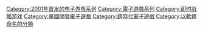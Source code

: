 {{catmore|地球帝國系列}}

{{DEFAULTSORT:Empire_Earth}}
[[Category:2001年首发的电子游戏系列|Category:2001年首发的电子游戏系列]]
[[Category:電子遊戲系列|Category:電子遊戲系列]]
[[Category:即时战略游戏|Category:即时战略游戏]]
[[Category:美國開發電子遊戲|Category:美國開發電子遊戲]]
[[Category:跨時代電子遊戲|Category:跨時代電子遊戲]]
[[Category:以軟體命名的分類|Category:以軟體命名的分類]]